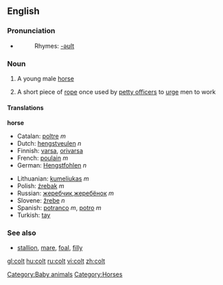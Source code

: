 {{see|Colt}}
==English==

===Pronunciation===
*{{audio|en-us-colt.ogg|Audio (US)}}
*:Rhymes: [[Rhymes:English:-əʊlt|-əʊlt]]

=== Noun ===
{{en-noun}}

#A young male [[horse]]
#{{nautical}} A short piece of [[rope]] once used by [[petty officer]]s to [[urge]] men to work

==== Translations ====
'''horse'''
{{top}}
*Catalan: [[poltre]] ''m''
*Dutch: [[hengstveulen]] ''n''
*Finnish: [[varsa]], [[orivarsa]]
*French: [[poulain]] ''m''
*German: [[Hengstfohlen]] ''n''
{{mid}}
*Lithuanian: [[kumeliukas]] ''m''
*Polish: [[źrebak]] ''m''
*Russian: [[жеребчик]],[[жеребёнок]] ''m''
*Slovene: [[žrebe]] ''n''
*Spanish: [[potranco]] ''m'', [[potro]] ''m''
*Turkish: [[tay]]
{{bottom}}

=== See also ===
*[[stallion]], [[mare]], [[foal]], [[filly]]

[[Category:Baby animals]]

[[Category:Horses]]

[[gl:colt]]
[[hu:colt]]
[[ru:colt]]
[[vi:colt]]
[[zh:colt]]